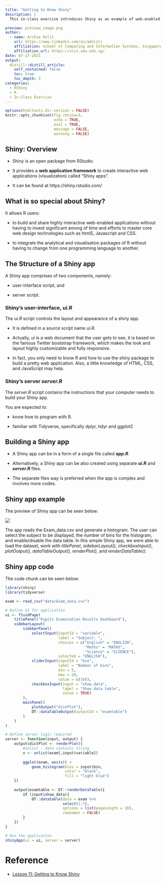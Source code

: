 ```yaml
---
title: "Getting to Know Shiny"
description: |
  This in-class exercise introduces Shiny as an example of web-enabled visual analytics application.

preview: preview_image.png  
author:
  - name: Archie Dolit
    url: https://www.linkedin.com/in/adolit/
    affiliation: School of Computing and Information Systems, Singapore Management University
    affiliation_url: https://scis.smu.edu.sg/
date: 07-17-2021
output:
  distill::distill_article:
    self_contained: false
    toc: true
    toc_depth: 3
categories:
  - RShiny
  - R
  - In-Class Exercise
---
```


```r
options(htmltools.dir.version = FALSE)
knitr::opts_chunk$set(fig.retina=3,
                      echo = TRUE,
                      eval = TRUE,
                      message = FALSE,
                      warning = FALSE)
```

## Shiny: Overview
* Shiny is an open package from RStudio.

* It provides a **web application framework** to create interactive web applications (visualization) called "Shiny apps".

* It can be found at https://shiny.rstudio.com/

## What is so special about Shiny?

It allows R users:

*  to build and share highly interactive web-enabled applications without having to invest significant among of time and efforts to master core web design technologies such as html5, Javascript and CSS.

* to integrate the analytical and visualisation packages of R without having to change from one programming language to another.

## The Structure of a Shiny app

A Shiny app comprises of two components, namely:

* user-interface script, and 

* server script.

### Shiny's user-interface, *ui.R*

The *ui.R* script controls the layout and appearance of a shiny app.

* It is defined in a source script name *ui.R*.

* Actually, *ui* is a web document that the user gets to see, it is based on the famous Twitter bootstrap framework, which makes the look and layout highly customizable and fully responsive.
    
* In fact, you only need to know R and how to use the shiny package to build a pretty web application. Also, a little knowledge of HTML, CSS, and JavaScript may help.

### Shiny's server *server.R*

The *server.R* script contains the instructions that your computer needs to build your Shiny app.

You are expected to:

* know how to program with R.

* familiar with Tidyverse, specifically dplyr, tidyr and ggplot2 

## Building a Shiny app

* A Shiny app can be in a form of a single file called ***app.R***.

* Alternatively, a Shiny app can be also created using separate ***ui.R*** and ***server.R*** files.

* The separate files way is preferred when the app is complex and involves more codes.


## Shiny app example

The preview of Shiny app can be seen below:

![](preview_image.png)

The app reads the Exam_data.csv and generate a histogram. The user can select the subject to be displayed, the number of bins for the histogram, and enable/disable the data table.
In this simple Shiny app, we were able to load the dataset, work with *titlePanel*, *sidebarLayout()*, *checkboxInput()*, *plotOutput()*, *dataTableOutput()*, *renderPlot()*, and *renderDataTable()*.

## Shiny app code

The code chunk can be seen below:

```r
library(shiny)
library(tidyverse)

exam <- read_csv("data/Exam_data.csv")

# Define UI for application
ui <- fluidPage(
    titlePanel("Pupils Examination Results Dashboard"),
    sidebarLayout(
        sidebarPanel(
            selectInput(inputId = "variable",
                        label = "Subject: ",
                        choices = c("English" = "ENGLISH",
                                    "Maths" = "MATHS",
                                    "Science" = "SCIENCE"),
                        selected = "ENGLISH"),
            sliderInput(inputId = "bin",
                        label = "Number of bins",
                        min = 5,
                        max = 20,
                        value = c(10)),
            checkboxInput(input = "show_data",
                          label = "Show data table",
                          value = TRUE)
        ),
        mainPanel(
            plotOutput("distPlot"),
            DT::dataTableOutput(outputId = "examtable")
        )
    )
)

# Define server logic required
server <- function(input, output) {
    output$distPlot <- renderPlot({
        #unlist - data contains string
        x <- unlist(exam[,input$variable])
        
        ggplot(exam, aes(x)) + 
            geom_histogram(bins = input$bin,
                           color = "black",
                           fill = "light blue")
    })
    
    output$examtable <- DT::renderDataTable({
        if (input$show_data){
            DT::datatable(data = exam %>%
                          select(1:7),
                          options = list(pageLength = 10),
                          rownames = FALSE)
        }
    })
}

# Run the application 
shinyApp(ui = ui, server = server)
```

# Reference
 - [Lesson 11: Getting to Know Shiny](https://isss608.netlify.app/lesson/lesson11/lesson11-intro_shiny#1)
